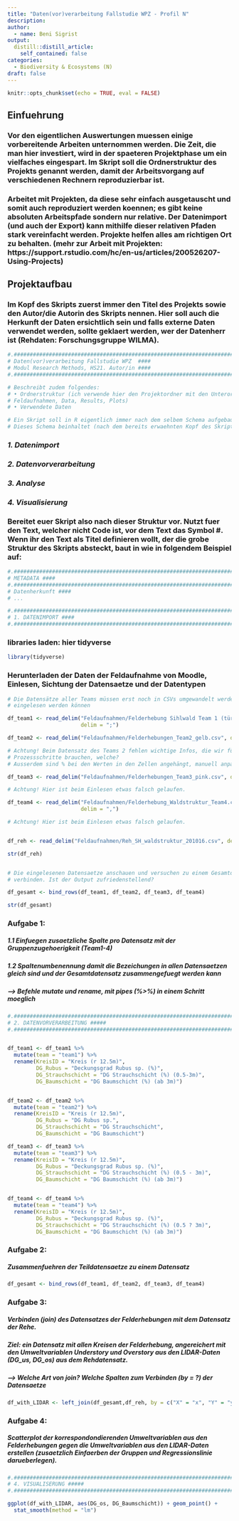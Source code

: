 ```yaml
---
title: "Daten(vor)verarbeitung Fallstudie WPZ - Profil N"
description:
author:
  - name: Beni Sigrist
output:
  distill::distill_article:
    self_contained: false
categories:
  - Biodiversity & Ecosystems (N)
draft: false
---
```


```r
knitr::opts_chunk$set(echo = TRUE, eval = FALSE)
```

## Einfuehrung

### Vor den eigentlichen Auswertungen muessen einige vorbereitende Arbeiten unternommen werden. Die Zeit, die man hier investiert, wird in der spaeteren Projektphase um ein vielfaches eingespart. Im Skript soll die Ordnerstruktur des Projekts genannt werden, damit der Arbeitsvorgang auf verschiedenen Rechnern reproduzierbar ist.

### Arbeitet mit Projekten, da diese sehr einfach ausgetauscht und somit auch reproduziert werden koennen; es gibt keine absoluten Arbeitspfade sondern nur relative. Der Datenimport (und auch der Export) kann mithilfe dieser relativen Pfaden stark vereinfacht werden. Projekte helfen alles am richtigen Ort zu behalten. (mehr zur Arbeit mit Projekten: https://support.rstudio.com/hc/en-us/articles/200526207-Using-Projects)

## Projektaufbau

### Im Kopf des Skripts zuerst immer den Titel des Projekts sowie den Autor/die Autorin des Skripts nennen. Hier soll auch die Herkunft der Daten ersichtlich sein und falls externe Daten verwendet werden, sollte geklaert werden, wer der Datenherr ist (Rehdaten: Forschungsgruppe WILMA).

```r

#.##################################################################################
# Daten(vor)verarbeitung Fallstudie WPZ  ####
# Modul Research Methods, HS21. Autor/in ####
#.##################################################################################

# Beschreibt zudem folgendes:
# • Ordnerstruktur (ich verwende hier den Projektordner mit den Unterordnern Skripts, 
# Feldaufnahmen, Data, Results, Plots)
# • Verwendete Daten

# Ein Skript soll in R eigentlich immer nach dem selbem Schema aufgebaut sein. 
# Dieses Schema beinhaltet (nach dem bereits erwaehnten Kopf des Skripts) 4 Kapitel: 
```

### *1. Datenimport* 
### *2. Datenvorverarbeitung*
### *3. Analyse*
### *4. Visualisierung*


### Bereitet euer Skript also nach dieser Struktur vor. Nutzt fuer den Text, welcher nicht Code ist, vor dem Text das Symbol #. Wenn ihr den Text als Titel definieren wollt, der die grobe Struktur des Skripts absteckt, baut in wie in folgendem Beispiel auf:

```r

#.###################################################################################
# METADATA ####
#.###################################################################################
# Datenherkunft ####
# ...

#.###################################################################################
# 1. DATENIMPORT ####
#.###################################################################################

```

### libraries laden: hier tidyverse

```r

library(tidyverse)

```

### Herunterladen der Daten der Feldaufnahme von Moodle, Einlesen, Sichtung der Datensaetze und der Datentypen

```r

# Die Datensätze aller Teams müssen erst noch in CSVs umgewandelt werden, bevor sie 
# eingelesen werden können 

df_team1 <- read_delim("Feldaufnahmen/Felderhebung Sihlwald Team 1 (türkis).csv", 
                       delim = ";")

df_team2 <- read_delim("Feldaufnahmen/Felderhebungen_Team2_gelb.csv", delim = ";")

# Achtung! Beim Datensatz des Teams 2 fehlen wichtige Infos, die wir für die weiteren 
# Prozessschritte brauchen, welche? 
# Ausserdem sind % bei den Werten in den Zellen angehängt, manuell anpassen

df_team3 <- read_delim("Feldaufnahmen/Felderhebungen_Team3_pink.csv", delim = ";")

# Achtung! Hier ist beim Einlesen etwas falsch gelaufen. 

df_team4 <- read_delim("Feldaufnahmen/Felderhebung_Waldstruktur_Team4.csv", 
                       delim = ",")

# Achtung! Hier ist beim Einlesen etwas falsch gelaufen. 


df_reh <- read_delim("Feldaufnahmen/Reh_SH_waldstruktur_201016.csv", delim = ";")

str(df_reh)


# Die eingelesenen Datensaetze anschauen und versuchen zu einem Gesamtdatensatz  
# verbinden. Ist der Output zufriedenstellend?

df_gesamt <- bind_rows(df_team1, df_team2, df_team3, df_team4)

str(df_gesamt)

```

### Aufgabe 1: 

##### 1.1 Einfuegen zusaetzliche Spalte pro Datensatz mit der Gruppenzugehoerigkeit (Team1-4) 
##### 1.2 Spaltenumbenennung damit die Bezeichungen in allen Datensaetzen gleich sind und der Gesamtdatensatz zusammengefuegt werden kann
##### --> Befehle mutate und rename, mit pipes (%>%) in einem Schritt moeglich

```r

#.#################################################################################
# 2. DATENVORVERARBEITUNG #####
#.#################################################################################


df_team1 <- df_team1 %>%
  mutate(team = "team1") %>%
  rename(KreisID = "Kreis (r 12.5m)",
         DG_Rubus = "Deckungsgrad Rubus sp. (%)",
         DG_Strauchschicht = "DG Strauchschicht (%) (0.5-3m)",
         DG_Baumschicht = "DG Baumschicht (%) (ab 3m)")


df_team2 <- df_team2 %>%
  mutate(team = "team2") %>%
  rename(KreisID = "Kreis (r 12.5m)",
         DG_Rubus = "DG Rubus sp.",
         DG_Strauchschicht = "DG Strauchschicht",
         DG_Baumschicht = "DG Baumschicht")

df_team3 <- df_team3 %>%
  mutate(team = "team3") %>%
  rename(KreisID = "Kreis (r 12.5m)",
         DG_Rubus = "Deckungsgrad Rubus sp. (%)",
         DG_Strauchschicht = "DG Strauchschicht (%) (0.5 - 3m)",
         DG_Baumschicht = "DG Baumschicht (%) (ab 3m)")


df_team4 <- df_team4 %>%
  mutate(team = "team4") %>%
  rename(KreisID = "Kreis (r 12.5m)",
         DG_Rubus = "Deckungsgrad Rubus sp. (%)",
         DG_Strauchschicht = "DG Strauchschicht (%) (0.5 ? 3m)",
         DG_Baumschicht = "DG Baumschicht (%) (ab 3m)")


```

### Aufgabe 2: 

##### Zusammenfuehren der Teildatensaetze zu einem Datensatz

```r

df_gesamt <- bind_rows(df_team1, df_team2, df_team3, df_team4)

```

### Aufgabe 3: 

##### Verbinden (join) des Datensatzes der Felderhebungen mit dem Datensatz der Rehe. 

##### Ziel: ein Datensatz mit allen Kreisen der Felderhebung, angereichert mit den Umweltvariablen Understory und Overstory aus den LIDAR-Daten (DG_us, DG_os) aus dem Rehdatensatz. 
##### --> Welche Art von join? Welche Spalten zum Verbinden (by = ?) der Datensaetze

```r

df_with_LIDAR <- left_join(df_gesamt,df_reh, by = c("X" = "x", "Y" = "y"))

```

### Aufgabe 4: 

##### Scatterplot der korrespondondierenden Umweltvariablen aus den Felderhebungen gegen die Umweltvariablen aus den LIDAR-Daten erstellen (zusaetzlich Einfaerben der Gruppen und Regressionslinie darueberlegen). 

```r

#.#####################################################################################
# 4. VISUALISERUNG #####
#.#####################################################################################

ggplot(df_with_LIDAR, aes(DG_os, DG_Baumschicht)) + geom_point() + 
  stat_smooth(method = "lm")


```

